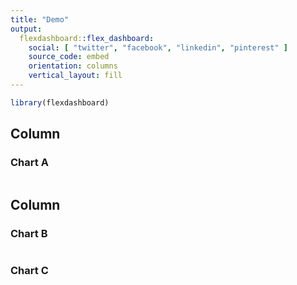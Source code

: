 ```yaml
---
title: "Demo"
output: 
  flexdashboard::flex_dashboard:
    social: [ "twitter", "facebook", "linkedin", "pinterest" ]
    source_code: embed
    orientation: columns
    vertical_layout: fill
---
```


```r
library(flexdashboard)
```

Column {data-width=650}
-----------------------------------------------------------------------

### Chart A

```r

```

Column {data-width=350}
-----------------------------------------------------------------------

### Chart B

```r

```

### Chart C

```r

```

